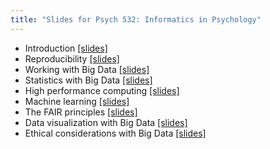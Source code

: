 ```yaml
---
title: "Slides for Psych 532: Informatics in Psychology"
---
```


- Introduction [\[slides\]](slides/01-introduction.html)
- Reproducibility [\[slides\]](slides/02-reproducibility.html)
- Working with Big Data [\[slides\]](slides/03-working-with-big-data.html)
- Statistics with Big Data [\[slides\]](slides/04-stats-with-big-data.html)
- High performance computing [\[slides\]](slides/05-hpc.html)
- Machine learning [\[slides\]](slides/06-machine-learning.html)
- The FAIR principles [\[slides\]](slides/07-fair.html)
- Data visualization with Big Data [\[slides\]](slides/08-viz.html)
- Ethical considerations with Big Data [\[slides\]](slides/09-ethics.html)